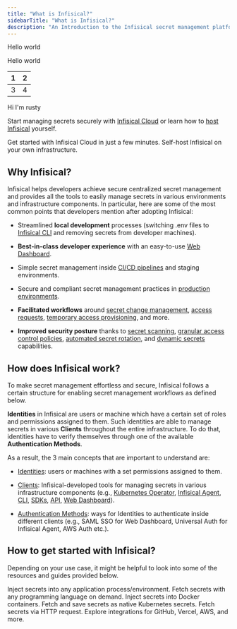 ```yaml
---
title: "What is Infisical?"
sidebarTitle: "What is Infisical?"
description: "An Introduction to the Infisical secret management platform."
---
```


Hello world

<Accordion title="Rusty" description="Dean" defaultOpen={false} icon="bird">
  Hello world
</Accordion>



| 1 | 2 |
| - | - |
| 3 | 4 |

Hi I'm rusty

Start managing secrets securely with [Infisical Cloud](https://app.infisical.com) or learn how to [host Infisical](/self-hosting/overview) yourself.

<CardGroup cols={2}>
  <Card title="Infisical Cloud" href="https://app.infisical.com/signup" icon="cloud" color="#000000">
    Get started with Infisical Cloud in just a few minutes.
  </Card>

  <Card href="/self-hosting/overview" title="Self-hosting" icon="server" color="#000000">
    Self-host Infisical on your own infrastructure.
  </Card>
</CardGroup>

## Why Infisical?

Infisical helps developers achieve secure centralized secret management and provides all the tools to easily manage secrets in various environments and infrastructure components. In particular, here are some of the most common points that developers mention after adopting Infisical:

* Streamlined **local development** processes (switching .env files to [Infisical CLI](/cli/commands/run) and removing secrets from developer machines).

* **Best-in-class developer experience** with an easy-to-use [Web Dashboard](/documentation/platform/project).

* Simple secret management inside [CI/CD pipelines](/integrations/cicd/githubactions) and staging environments.

* Secure and compliant secret management practices in [production environments](/sdks/overview).

* **Facilitated workflows** around [secret change management](/documentation/platform/pr-workflows), [access requests](/documentation/platform/access-controls/access-requests), [temporary access provisioning](/documentation/platform/access-controls/temporary-access), and more.

* **Improved security posture** thanks to [secret scanning](/cli/scanning-overview), [granular access control policies](/documentation/platform/access-controls/overview), [automated secret rotation](https://infisical.com/docs/documentation/platform/secret-rotation/overview), and [dynamic secrets](/documentation/platform/dynamic-secrets/overview) capabilities.

## How does Infisical work?

To make secret management effortless and secure, Infisical follows a certain structure for enabling secret management workflows as defined below.

**Identities** in Infisical are users or machine which have a certain set of roles and permissions assigned to them. Such identities are able to manage secrets in various **Clients** throughout the entire infrastructure. To do that, identities have to verify themselves through one of the available **Authentication Methods**.

As a result, the 3 main concepts that are important to understand are:

* [Identities](/documentation/platform/identities/overview): users or machines with a set permissions assigned to them.

* [Clients](/integrations/platforms/kubernetes): Infisical-developed tools for managing secrets in various infrastructure components (e.g., [Kubernetes Operator](/integrations/platforms/kubernetes), [Infisical Agent](/integrations/platforms/infisical-agent), [CLI](/cli/usage), [SDKs](/sdks/overview), [API](/api-reference/overview/introduction), [Web Dashboard](/documentation/platform/organization)).

* [Authentication Methods](/documentation/platform/identities/universal-auth): ways for Identities to authenticate inside different clients (e.g., SAML SSO for Web Dashboard, Universal Auth for Infisical Agent, AWS Auth etc.).

## How to get started with Infisical?

Depending on your use case, it might be helpful to look into some of the resources and guides provided below.

<CardGroup cols={2}>
  <Card href="../../cli/overview" title="Command Line Interface (CLI)" icon="square-terminal" color="#000000">
    Inject secrets into any application process/environment.
  </Card>

  <Card title="SDKs" href="/documentation/getting-started/sdks" icon="boxes-stacked" color="#000000">
    Fetch secrets with any programming language on demand.
  </Card>

  <Card href="../../integrations/platforms/docker-intro" title="Docker" icon="docker" color="#000000">
    Inject secrets into Docker containers.
  </Card>

  <Card href="../../integrations/platforms/kubernetes" title="Kubernetes" icon="server" color="#000000">
    Fetch and save secrets as native Kubernetes secrets.
  </Card>

  <Card href="/documentation/getting-started/api" title="REST API" icon="cloud" color="#000000">
    Fetch secrets via HTTP request.
  </Card>

  <Card href="/integrations/overview" title="Native Integrations" icon="clouds" color="#000000">
    Explore integrations for GitHub, Vercel, AWS, and more.
  </Card>
</CardGroup>
